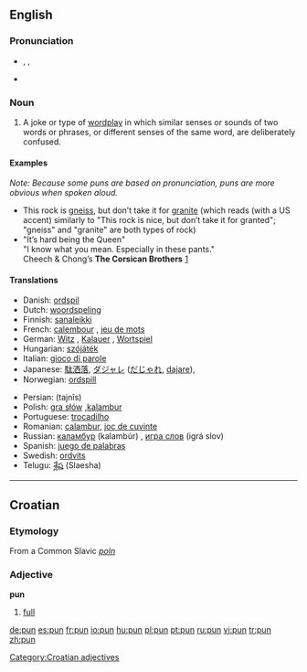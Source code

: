 ==English==

===Pronunciation===
*{{IPA|/pʌn/}}, {{SAMPA|/pVn/}}, {{enPR|pŭn}}
*{{rhymes|ʌn}}

===Noun===
{{en-noun}}

# A joke or type of [[wordplay]] in which similar senses or sounds of two words or phrases, or different senses of the same word, are deliberately confused.

====Examples====
{{rfc-header|Examples}}
''Note: Because some puns are based on pronunciation, puns are more obvious when spoken aloud.''
*This rock is [[gneiss]], but don’t take it for [[granite]] (which reads (with a US accent) similarly to "This rock is nice, but don’t take it for granted"; "gneiss" and "granite" are both types of rock)
* "It’s hard being the Queen"<br>"I know what you mean. Especially in these pants."<br>Cheech & Chong’s '''The Corsican Brothers''' [http://mgmua.com/audiotrax.do?wma=CORSICA-CL02_Queen.wma&artist=Cheech%20Marin%20(Luis),%20Edie%20McClurg%20(the%20Queen)&title=CORSICA-CL02_Queen.wma&desc=CORSICA-CL02_Queen.wma]

====Translations====
{{top}}
*Danish: [[ordspil]] {{n}}
*Dutch: [[woordspeling]] {{f}}
*Finnish: [[sanaleikki]]
*French: [[calembour]] {{m}}, [[jeu de mots]] {{m}}
*German: [[Witz]] {{m}}, [[Kalauer]] {{m}}, [[Wortspiel]] {{n}}
*Hungarian: [[szójáték]]
*Italian: [[gioco di parole]] {{m}}
*Japanese: [[駄洒落]], [[ダジャレ]] ([[だじゃれ]], [[dajare]]),
*Norwegian: [[ordspill]] {{n}}
{{mid}}
*Persian: {{FAchar|[[تجیيس]]}} (tajnîs)
*Polish: [[gra słów]] {{f}},[[kalambur]] {{m}}
*Portuguese: [[trocadilho]] {{m}}
*Romanian: [[calambur]], [[joc de cuvinte]]
*Russian: [[каламбур]] (kalambúr) {{m}}, [[игра слов]] (igrá slov) {{f}}
*Spanish: [[juego de palabras]] {{m}}
*Swedish: [[ordvits]] {{c}}
*Telugu: [[శ్లేష]] (Slaesha)
{{bottom}}

----

==Croatian==

===Etymology===
From a Common Slavic ''[[poln]]''

===Adjective===
'''pun'''

# [[full]]

[[Category:Croatian adjectives]]

[[de:pun]]
[[es:pun]]
[[fr:pun]]
[[io:pun]]
[[hu:pun]]
[[pl:pun]]
[[pt:pun]]
[[ru:pun]]
[[vi:pun]]
[[tr:pun]]
[[zh:pun]]